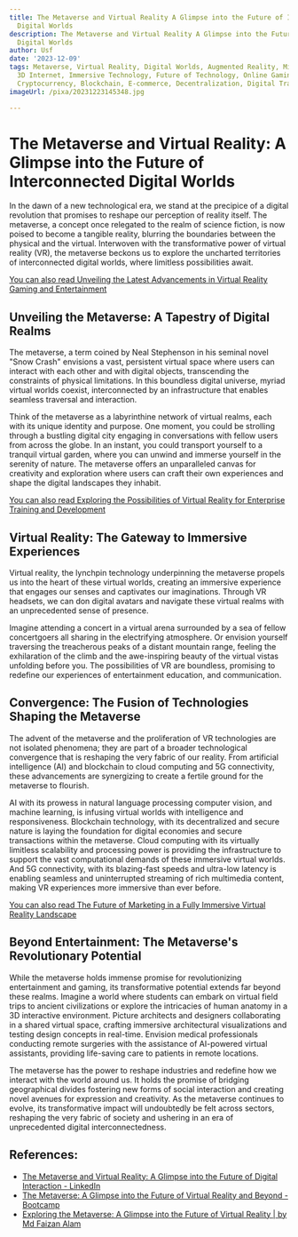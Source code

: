 ```yaml
---
title: The Metaverse and Virtual Reality A Glimpse into the Future of Interconnected
  Digital Worlds
description: The Metaverse and Virtual Reality A Glimpse into the Future of Interconnected
  Digital Worlds
author: Usf
date: '2023-12-09'
tags: Metaverse, Virtual Reality, Digital Worlds, Augmented Reality, Mixed Reality,
  3D Internet, Immersive Technology, Future of Technology, Online Gaming, Social Media,
  Cryptocurrency, Blockchain, E-commerce, Decentralization, Digital Transformation
imageUrl: /pixa/20231223145348.jpg

---
```

# The Metaverse and Virtual Reality: A Glimpse into  the Future of Interconnected Digital Worlds

In the dawn of a new technological era, we stand at the  precipice of a  digital revolution  that promises to reshape  our perception of reality itself. The metaverse, a concept once relegated to the realm of science fiction, is now poised to become a tangible reality, blurring the boundaries between the physical and the virtual. Interwoven with the transformative power of virtual reality (VR), the metaverse beckons us to explore the uncharted  territories of interconnected  digital worlds, where limitless possibilities await.

[You can also read Unveiling the Latest  Advancements in Virtual Reality Gaming  and Entertainment](Unveiling%20the%20Latest%20Advancements%20in%20Virtual%20Reality%20Gaming%20and%20Entertainment)


## Unveiling the Metaverse: A Tapestry of Digital Realms

The metaverse, a term coined  by Neal  Stephenson in  his seminal novel "Snow Crash" envisions a vast, persistent virtual space where users can interact with each other and with digital objects,  transcending the constraints of physical limitations. In this boundless digital universe, myriad virtual worlds coexist, interconnected by  an infrastructure that enables seamless traversal and  interaction.

Think of the metaverse as a labyrinthine network of virtual realms, each  with its unique identity and purpose.  One moment, you could be strolling through a bustling digital city engaging in conversations  with fellow  users from across the globe. In an instant, you could transport yourself to a tranquil virtual garden, where you can unwind and immerse  yourself in the serenity of nature. The metaverse  offers an unparalleled canvas for creativity and exploration where users can craft their own experiences and shape the  digital landscapes they inhabit.

[You can also read Exploring the Possibilities of Virtual Reality for  Enterprise Training and Development](Exploring%20the%20Possibilities%20of%20Virtual%20Reality%20for%20Enterprise%20Training%20and%20Development)


## Virtual Reality: The Gateway to Immersive Experiences

Virtual reality, the lynchpin technology underpinning the metaverse propels us  into the heart of these  virtual worlds, creating an immersive experience that engages our senses and captivates our imaginations. Through VR headsets, we can don digital avatars and navigate these virtual realms  with  an  unprecedented sense of presence.

Imagine attending  a concert in a virtual arena surrounded by a sea of fellow concertgoers all sharing in the electrifying atmosphere. Or envision yourself traversing the treacherous peaks of a distant mountain range, feeling  the exhilaration of the climb and the awe-inspiring beauty  of  the virtual vistas  unfolding  before you. The possibilities of  VR are boundless, promising to redefine our experiences of entertainment education, and communication.

## Convergence: The  Fusion of Technologies Shaping the Metaverse

The advent of the metaverse and  the  proliferation of VR technologies are not isolated phenomena;  they are  part of a broader technological convergence that is reshaping the very fabric of our reality. From artificial intelligence (AI) and blockchain to cloud computing and 5G connectivity, these advancements  are  synergizing  to create a fertile ground for the metaverse to flourish.

AI with its prowess in  natural language processing  computer vision, and machine learning, is infusing virtual worlds with intelligence and responsiveness. Blockchain  technology, with its decentralized and secure nature is laying the foundation  for digital  economies and secure transactions within the metaverse. Cloud computing with its virtually limitless scalability and processing power is providing the infrastructure  to support the vast  computational  demands of these immersive virtual worlds. And 5G connectivity, with  its blazing-fast speeds and ultra-low latency is enabling seamless and  uninterrupted  streaming of rich  multimedia  content, making VR experiences more immersive than ever before.

[You can also read The Future of Marketing  in  a Fully Immersive  Virtual Reality  Landscape](The%20Future%20of%20Marketing%20in%20a%20Fully%20Immersive%20Virtual%20Reality%20Landscape)


## Beyond Entertainment: The Metaverse's Revolutionary  Potential

While the metaverse holds immense promise for revolutionizing entertainment and gaming, its transformative potential extends far beyond these realms. Imagine a world where students can embark on virtual field  trips to ancient civilizations or explore the intricacies of human anatomy in a 3D  interactive environment. Picture architects and designers collaborating in a shared virtual space, crafting immersive architectural visualizations and testing design concepts in real-time. Envision medical professionals conducting  remote surgeries with the assistance  of AI-powered virtual assistants, providing life-saving care to patients in remote locations.

The metaverse has the power to reshape industries and redefine how we interact with the world around us. It  holds the promise of bridging geographical divides fostering new forms of social interaction and creating novel  avenues for expression and creativity. As the metaverse continues to evolve, its  transformative impact will undoubtedly be felt across  sectors, reshaping  the very fabric of  society and ushering in an era of unprecedented digital  interconnectedness.

## References:
- [The Metaverse and Virtual Reality: A Glimpse into the Future of Digital Interaction - LinkedIn](https://www.linkedin.com/pulse/metaverse-virtual-reality-glimpse-future-digital-interaction)
- [The Metaverse: A Glimpse into the Future of Virtual Reality and Beyond - Bootcamp](https://bootcamp.uxdesign.cc/the-metaverse-a-glimpse-into-the-future-of-virtual-reality-and-beyond-13aac467d173)
- [Exploring the Metaverse: A Glimpse into the Future of Virtual Reality | by Md Faizan Alam](https://medium.com/@faizan711/exploring-the-metaverse-a-glimpse-into-the-future-of-virtual-reality-30288b63d3c6)
